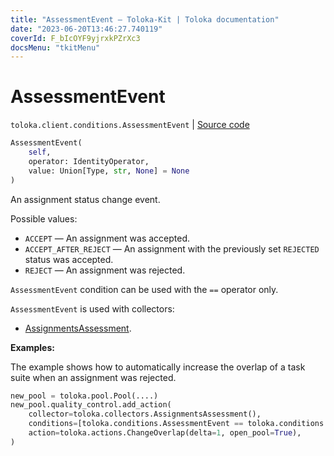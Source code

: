 ```yaml
---
title: "AssessmentEvent — Toloka-Kit | Toloka documentation"
date: "2023-06-20T13:46:27.740119"
coverId: F_bIcOYF9yjrxkPZrXc3
docsMenu: "tkitMenu"
---
```


# AssessmentEvent

`toloka.client.conditions.AssessmentEvent` | [Source code](https://github.com/Toloka/toloka-kit/blob/v1.2.0/src/client/conditions.py#L105)

```python
AssessmentEvent(
    self,
    operator: IdentityOperator,
    value: Union[Type, str, None] = None
)
```

An assignment status change event.

Possible values:

* `ACCEPT` — An assignment was accepted.
* `ACCEPT_AFTER_REJECT` — An assignment with the previously set `REJECTED` status was accepted.
* `REJECT` — An assignment was rejected.

`AssessmentEvent` condition can be used with the `==` operator only.

`AssessmentEvent` is used with collectors:
- [AssignmentsAssessment](/docs/toloka-kit/reference/toloka.client.collectors.AssignmentsAssessment).

**Examples:**

The example shows how to automatically increase the overlap of a task suite when an assignment was rejected.

```python
new_pool = toloka.pool.Pool(....)
new_pool.quality_control.add_action(
    collector=toloka.collectors.AssignmentsAssessment(),
    conditions=[toloka.conditions.AssessmentEvent == toloka.conditions.AssessmentEvent.REJECT],
    action=toloka.actions.ChangeOverlap(delta=1, open_pool=True),
)
```